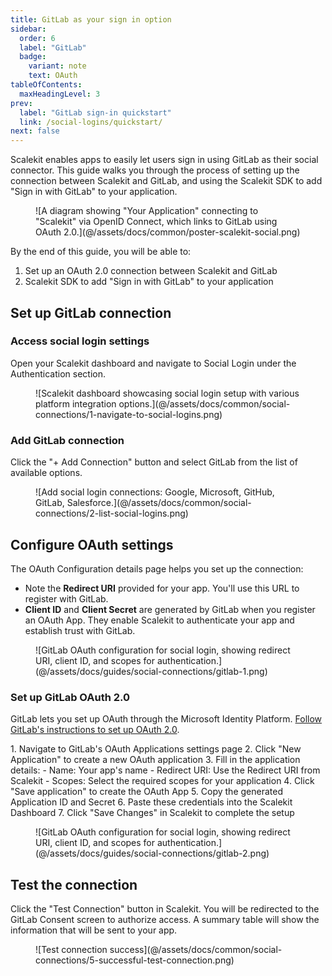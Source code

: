 ```yaml
---
title: GitLab as your sign in option
sidebar:
  order: 6
  label: "GitLab"
  badge:
    variant: note
    text: OAuth
tableOfContents:
  maxHeadingLevel: 3
prev:
  label: "GitLab sign-in quickstart"
  link: /social-logins/quickstart/
next: false
---
```



Scalekit enables apps to easily let users sign in using GitLab as their social connector. This guide walks you through the process of setting up the connection between Scalekit and GitLab, and using the Scalekit SDK to add "Sign in with GitLab" to your application.

<figure>
  ![A diagram showing "Your Application" connecting to "Scalekit" via OpenID Connect, which links to GitLab using OAuth 2.0.](@/assets/docs/common/poster-scalekit-social.png)
</figure>

By the end of this guide, you will be able to:

1. Set up an OAuth 2.0 connection between Scalekit and GitLab
2. Scalekit SDK to add "Sign in with GitLab" to your application

## Set up GitLab connection

### Access social login settings

Open your Scalekit dashboard and navigate to Social Login under the Authentication section.

<figure>
  ![Scalekit dashboard showcasing social login setup with various platform integration options.](@/assets/docs/common/social-connections/1-navigate-to-social-logins.png)
</figure>

### Add GitLab connection

Click the "+ Add Connection" button and select GitLab from the list of available options.

<figure>
  ![Add social login connections: Google, Microsoft, GitHub, GitLab, Salesforce.](@/assets/docs/common/social-connections/2-list-social-logins.png)
</figure>

## Configure OAuth settings

The OAuth Configuration details page helps you set up the connection:

- Note the **Redirect URI** provided for your app. You'll use this URL to register with GitLab.
- **Client ID** and **Client Secret** are generated by GitLab when you register an OAuth App. They enable Scalekit to
  authenticate your app and establish trust with GitLab.

<figure>
  ![GitLab OAuth configuration for social login, showing redirect URI, client ID, and scopes for
  authentication.](@/assets/docs/guides/social-connections/gitlab-1.png)
</figure>

### Set up GitLab OAuth 2.0

GitLab lets you set up OAuth through the Microsoft Identity Platform.
<a href="https://docs.gitlab.co.jp/ee/integration/oauth_provider.html" target="_blank" rel="noopener">Follow GitLab's instructions to set up OAuth 2.0</a>.

<Steps>
1. Navigate to GitLab's OAuth Applications settings page
2. Click "New Application" to create a new OAuth application
3. Fill in the application details:
   - Name: Your app's name
   - Redirect URI: Use the Redirect URI from Scalekit
   - Scopes: Select the required scopes for your application
4. Click "Save application" to create the OAuth App
5. Copy the generated Application ID and Secret
6. Paste these credentials into the Scalekit Dashboard
7. Click "Save Changes" in Scalekit to complete the setup
</Steps>

<figure>
  ![GitLab OAuth configuration for social login, showing redirect URI, client ID, and scopes for
  authentication.](@/assets/docs/guides/social-connections/gitlab-2.png)
</figure>

## Test the connection

Click the "Test Connection" button in Scalekit. You will be redirected to the GitLab Consent screen to authorize access.
A summary table will show the information that will be sent to your app.

<figure>
  ![Test connection success](@/assets/docs/common/social-connections/5-successful-test-connection.png)
</figure>
